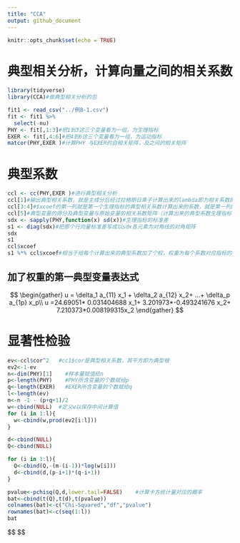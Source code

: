 ```yaml
---
title: "CCA"
output: github_document
---
```


```r
knitr::opts_chunk$set(echo = TRUE)
```

# 典型相关分析，计算向量之间的相关系数
```r
library(tidyverse)
library(CCA)#做典型相关分析的包
```

```r
fit1 <- read_csv("../例8-1.csv")
fit <- fit1 %>%
  select(-nu)
PHY <- fit[,1:3]#把1到3这三个变量看为一组，为生理指标
EXER <- fit[,4:6]#把4到6这三个变量看为一组，为运动指标
matcor(PHY,EXER )#计算PHY 与EXER的自相关矩阵，及之间的相关矩阵

```

# 典型系数
```r
ccl <- cc(PHY,EXER )#进行典型相关分析
ccl[1]#输出典型相关系数，就是主成分后经过拉格朗日乘子计算出来的lambda即为相关系数的那些lambda（第一个为第一个典型相关系数，就是最大的那个主成分计算出来的典型相关系数）
ccl[3:4]#$xcoef的第一列就是第一个生理指标的典型相关系数计算出来的系数，就是第一列的a,$ycoef的第一列就是第一个运动指标典型相关系数计算出来的系数，就是第一列的b
ccl[5]#典型变量的得分及典型变量与原始变量的相关系数矩阵（计算出来的典型系数生理指标、运动指标分别与原始的U、V的相关系数）
sdx <- sapply(PHY,function(x) sd(x))#生理指标的标准差
s1 <- diag(sdx)#把那个行向量标准差写成以sdx各元素为对角线的对角矩阵
sdx
s1
ccl$xcoef
s1 %*% ccl$xcoef#相当于给每个计算出来的典型系数加了个权，权重为每个系数对应指标的标准差
```
## 加了权重的第一典型变量表达式

$$
\begin{gather}
u = \delta_1 a_{11} x_1 + \delta_2 a_{12} x_2+ ...+ \delta_p a_{1p} x_p\\
u =24.69051* 0.031404688 x_1+ 3.201973*-0.493241676 x_2+ 7.210373*0.008199315x_2
\end{gather}
$$


# 显著性检验
```r

ev<-ccl$cor^2   #cc1$cor是典型相关系数，其平方即为典型根
ev2<-1-ev
n<-dim(PHY)[1]    #样本量赋值给n
p<-length(PHY)    #PHY所含变量的个数赋给p
q<-length(EXER)   #EXER所含变量的个数赋给q
l<-length(ev)
m<-n -1 - (p+q+1)/2  
w<-cbind(NULL)  #定义w以保存中间计算值
for (i in 1:l){
  w<-cbind(w,prod(ev2[i:l]))
}

d<-cbind(NULL)
Q<-cbind(NULL)

for (i in 1:l){
  Q<-cbind(Q,-(m-(i-1))*log(w[i]))
  d<-cbind(d,(p-i+1)*(q-i+1))
}  

pvalue<-pchisq(Q,d,lower.tail=FALSE)    #计算卡方统计量对应的概率
bat<-cbind(t(Q),t(d),t(pvalue))
colnames(bat)<-c("Chi-Squared","df","pvalue")
rownames(bat)<-c(seq(1:l))
bat 

```

$$
\begin{gather}
\Lambda =\left(1-\lambda_1^2\right)\left(1-\lambda_2^2\right)...\left(1-\lambda_i^2\right)\\
Q_1 = -\left(n-1-\frac{1}{2}\left(p+q+1\right)\right)ln\Lambda_1

\end{gather}
$$
